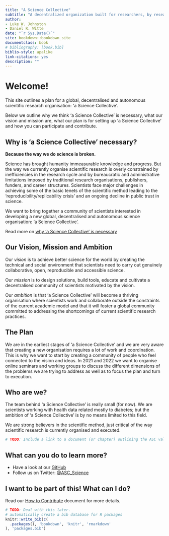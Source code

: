 ```yaml
--- 
title: "A Science Collective"
subtitle: "A decentralized organization built for researchers, by researchers"
author: 
- Luke W. Johnston
- Daniel R. Witte
date: "`r Sys.Date()`"
site: bookdown::bookdown_site
documentclass: book
# bibliography: [book.bib]
biblio-style: apalike
link-citations: yes
description: ""
---
```


# Welcome!

This site outlines a plan for a global, decentralised and autonomous scientific
research organisation: 'a Science Collective'.

Below we outline why we think 'a Science Collective' is necessary, what our
vision and mission are, what our plan is for setting up 'a Science Collective'
and how you can participate and contribute.

## Why is 'a Science Collective' necessary?

**Because the way we do science is broken.**

Science has brought humanity immeasurable knowledge and progress. But the way
we currently organise scientific research is overly constrained by
inefficiencies in the research cycle and by bureaucratic and administrative
limitations imposed by traditional research organisations, publishers, funders,
and career structures. Scientists face major challenges in achieving some of
the basic tenets of the scientific method leading to the
'reproducibility/replicability crisis' and an ongoing decline in public trust
in science.

We want to bring together a community of scientists interested in developing a
new global, decentralised and autonomous science organisation: 'a Science
Collective'.

Read more on [why 'a Science Collective' is
necessary](why-is-a-science-collective-necessary-1.html)

## Our Vision, Mission and Ambition

Our *vision* is to achieve better science for the world by creating the
technical and social environment that scientists need to carry out genuinely
collaborative, open, reproducible and accessible science.

Our *mission* is to design solutions, build tools, educate and cultivate a
decentralised community of scientists motivated by the vision.

Our *ambition* is that 'a Science Collective' will become a thriving
organisation where scientists work and collaborate outside the constraints of
the current academic model and that it will foster a global community committed
to addressing the shortcomings of current scientific research practices.

## The Plan

We are in the earliest stages of 'a Science Collective' and we are very aware
that creating a new organisation requires a lot of work and coordination. This
is why we want to start by creating a community of people who feel connected to
the vision and ideas. In 2021 and 2022 we want to organise online seminars and
working groups to discuss the different dimensions of the problems we are
trying to address as well as to focus the plan and turn to execution.

## Who are we?

The team behind 'a Science Collective' is really small (for now). We are
scientists working with health data related mostly to diabetes; but the
ambition of 'a Science Collective' is by no means limited to this field.

We are strong believers in the scientific method, just critical of the way
scientific research is currently organised and executed.

```r
# TODO: Include a link to a document (or chapter) outlining the ASC values
```

## What can you do to learn more?

- Have a look at our [GitHub](https://github.com/science-collective)
- Follow us on Twitter: [@ASC_Science](https://twitter.com/ASC_Science)

## I want to be part of this! What can I do?

Read our [How to Contribute]() document for more details.

```r
# TODO: Deal with this later.
# automatically create a bib database for R packages
knitr::write_bib(c(
  .packages(), 'bookdown', 'knitr', 'rmarkdown'
), 'packages.bib')
```
